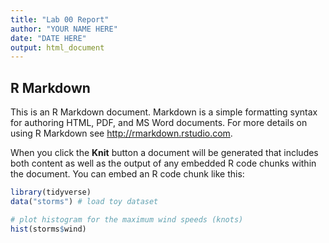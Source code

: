 ```yaml
---
title: "Lab 00 Report"
author: "YOUR NAME HERE"
date: "DATE HERE"
output: html_document
---
```



## R Markdown

This is an R Markdown document. Markdown is a simple formatting syntax for authoring HTML, PDF, and MS Word documents. For more details on using R Markdown see <http://rmarkdown.rstudio.com>.

When you click the **Knit** button a document will be generated that includes both content as well as the output of any embedded R code chunks within the document. You can embed an R code chunk like this:

```r
library(tidyverse)
data("storms") # load toy dataset

# plot histogram for the maximum wind speeds (knots)
hist(storms$wind)
```

